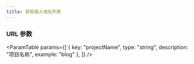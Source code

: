 ```yaml
---
title: 获取接入域名列表
---
```



<Metadata 
    title="获取接入域名列表"
    verb="GET"
    path="/v1/projects/:projectName/domains"
/>

### URL 参数

<ParamTable
    params={[
        {
            key: "projectName",
            type: "string",
            description: "项目名称",
            example: "blog"
        },
    ]}
/>